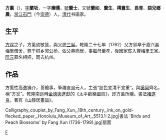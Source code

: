 '''方薰'''（{{bd|1736年||1799年||F}}），[[表字|字]]'''蘭坻'''，一字'''嬾儒'''，[[號|號]]'''蘭士'''，又號'''蘭如'''、'''蘭生'''、'''樗盦生'''、'''長青'''、'''語兒鄉農'''，[[浙江|浙江]][[石門|石門]]（今[[崇德|崇德]]）人，[[清代|清代]]书画家。

==生平==
[[方槑|方槑]]之子。方薰幼敏慧，與父遊[[三吳|三吳]]。乾隆二十七年（1762）父方槑卒于嘉兴县梅里僧舍，葬于桐乡郭公桥，依父墓而居，事繼母至孝，後因家貧入贅梅里王家。[[阮元|阮元]]慕名相招，同去杭州。

==作品==
方薰性高逸狷介，善繪事，筆趣直追元人，主張“設色宜清不宜重”。與[[奚岡|奚岡]]齊名，稱“方奚”。乾隆南巡時[[金德輿|金德輿]]進獻的《太平歡樂圖冊》，即方薰所繪。書法[[褚遂良|褚遂良]]。著有《山靜居畫論》。

{{commonscat|Fang_Xun|方薰}}
<gallery>
Calligraphy_couplet_by_Fang_Xun,_18th_century,_ink_on_gold-flecked_paper,_Honolulu_Museum_of_Art,_5513.1-2.jpg|書法
'Birds and Peach Blossoms' by Fang Xun (1736-1799).jpg|扇面
</gallery>

[[Category:清朝畫家|F]]
